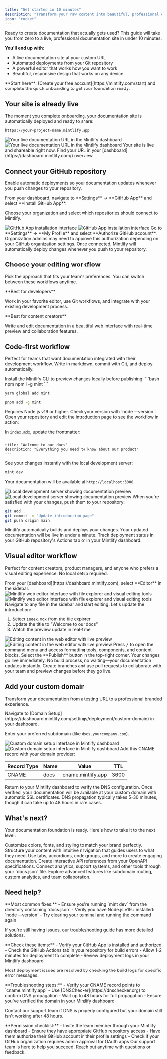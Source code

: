 ```yaml
---
title: "Get started in 10 minutes"
description: "Transform your raw content into beautiful, professional documentation that your users will love"
icon: "rocket"
---
```


Ready to create documentation that actually gets used? This guide will take you from zero to a live, professional documentation site in under 10 minutes.

**You'll end up with:**
- A live documentation site at your custom URL
- Automated deployments from your Git repository
- A powerful editor that works how you want to work
- Beautiful, responsive design that works on any device

<Info>
**Start here**: [Create your free account](https://mintlify.com/start) and complete the quick onboarding to get your foundation ready.
</Info>

## Your site is already live

The moment you complete onboarding, your documentation site is automatically deployed and ready to share:

```
https://your-project-name.mintlify.app
```

<Frame>
  <img src="/images/quickstart/mintlify-domain-light.png" alt="Your live documentation URL in the Mintlify dashboard" className="block dark:hidden" />
  <img src="/images/quickstart/mintlify-domain-dark.png" alt="Your live documentation URL in the Mintlify dashboard" className="hidden dark:block" />
</Frame>

<Check>
Your site is live and shareable right now. Find your URL in your [dashboard](https://dashboard.mintlify.com/) overview.
</Check>

## Connect your GitHub repository

Enable automatic deployments so your documentation updates whenever you push changes to your repository.

<Steps>
<Step title="Install the GitHub App">
  From your dashboard, navigate to **Settings** → **GitHub App** and select **Install GitHub App**.
  
  Choose your organization and select which repositories should connect to Mintlify.
  
  <Frame>
    <img src="/images/quickstart/github-app-installation-light.png" alt="GitHub App installation interface" className="block dark:hidden" />
    <img src="/images/quickstart/github-app-installation-dark.png" alt="GitHub App installation interface" className="hidden dark:block" />
  </Frame>
</Step>

<Step title="Authorize your account">
  Go to **Settings** → **My Profile** and select **Authorize GitHub account**.
  
  <Info>
  Organization admins may need to approve this authorization depending on your GitHub organization settings.
  </Info>
  
  <Check>
  Once connected, Mintlify will automatically deploy changes whenever you push to your repository.
  </Check>
</Step>
</Steps>

## Choose your editing workflow

Pick the approach that fits your team's preferences. You can switch between these workflows anytime.

<CardGroup cols={2}>
<Card title="Code-first workflow" icon="terminal" href="#code-first-workflow">
  **Best for developers**
  
  Work in your favorite editor, use Git workflows, and integrate with your existing development process.
</Card>

<Card title="Visual editor workflow" icon="paintbrush" href="#visual-editor-workflow">
  **Best for content creators**
  
  Write and edit documentation in a beautiful web interface with real-time preview and collaboration features.
</Card>
</CardGroup>

## Code-first workflow

Perfect for teams that want documentation integrated with their development workflow. Write in markdown, commit with Git, and deploy automatically.

<Steps>
<Step title="Install the CLI">
  Install the Mintlify CLI to preview changes locally before publishing:

  <CodeGroup>
  ```bash npm
  npm i -g mint
  ```

  ```bash yarn
  yarn global add mint
  ```
  
  ```bash pnpm
  pnpm add -g mint
  ```
  </CodeGroup>

  <Info>
  Requires Node.js v19 or higher. Check your version with `node --version`.
  </Info>
</Step>

<Step title="Make your first edit">
  Open your repository and edit the introduction page to see the workflow in action:

  In `index.mdx`, update the frontmatter:

  ```mdx index.mdx
  ---
  title: "Welcome to our docs"
  description: "Everything you need to know about our product"
  ---
  ```
</Step>

<Step title="Preview locally">
  See your changes instantly with the local development server:

  ```bash
  mint dev
  ```

  Your documentation will be available at `http://localhost:3000`.
  
  <Frame>
    <img src="/images/quickstart/mintlify-dev-light.png" alt="Local development server showing documentation preview" className="block dark:hidden" />
    <img src="/images/quickstart/mintlify-dev-dark.png" alt="Local development server showing documentation preview" className="hidden dark:block" />
  </Frame>
</Step>

<Step title="Deploy your changes">
  When you're satisfied with your changes, push them to your repository:

  ```bash
  git add .
  git commit -m "Update introduction page"
  git push origin main
  ```
  
  <Check>
  Mintlify automatically builds and deploys your changes. Your updated documentation will be live in under a minute.
  </Check>
</Step>
</Steps>

<Tip>
Track deployment status in your GitHub repository's Actions tab or in your Mintlify dashboard.
</Tip>

## Visual editor workflow

Perfect for content creators, product managers, and anyone who prefers a visual editing experience. No local setup required.

<Steps>
<Step title="Open the web editor">
  From your [dashboard](https://dashboard.mintlify.com), select **Editor** in the sidebar.
  
  <Frame>
    <img alt="Mintlify web editor interface with file explorer and visual editing tools" src="/images/quickstart/web-editor-light.png" className="block dark:hidden" />
    <img alt="Mintlify web editor interface with file explorer and visual editing tools" src="/images/quickstart/web-editor-dark.png" className="hidden dark:block" />
  </Frame>
</Step>

<Step title="Edit your content">
  Navigate to any file in the sidebar and start editing. Let's update the introduction:
  
  1. Select `index.mdx` from the file explorer
  2. Update the title to "Welcome to our docs"
  3. Watch the preview update in real-time
  
  <Frame>
    <img alt="Editing content in the web editor with live preview" src="/images/quickstart/web-editor-editing-light.png" className="block dark:hidden" />
    <img alt="Editing content in the web editor with live preview" src="/images/quickstart/web-editor-editing-dark.png" className="hidden dark:block" />
  </Frame>
  
  <Tip>
  Press <kbd>/</kbd> to open the command menu and access formatting tools, components, and content blocks.
  </Tip>
</Step>

<Step title="Publish instantly">
  Select the **Publish** button in the top-right corner. Your changes go live immediately.
  
  <Check>
  No build process, no waiting—your documentation updates instantly.
  </Check>
</Step>
</Steps>

<Tip>
Create branches and use pull requests to collaborate with your team and preview changes before they go live.
</Tip>

## Add your custom domain

Transform your documentation from a testing URL to a professional branded experience.

<Steps>
<Step title="Configure your domain">
  Navigate to [Domain Setup](https://dashboard.mintlify.com/settings/deployment/custom-domain) in your dashboard.
  
  Enter your preferred subdomain (like `docs.yourcompany.com`).
  
  <Frame>
    <img src="/images/quickstart/custom-domain-light.png" alt="Custom domain setup interface in Mintlify dashboard" className="block dark:hidden" />
    <img src="/images/quickstart/custom-domain-dark.png" alt="Custom domain setup interface in Mintlify dashboard" className="hidden dark:block" />
  </Frame>
</Step>

<Step title="Update your DNS">
  Add this CNAME record with your domain provider:

  | Record Type | Name | Value | TTL |
  |-------------|------|-------|-----|
  | CNAME | docs | cname.mintlify.app | 3600 |
</Step>

<Step title="Verify and activate">
  Return to your Mintlify dashboard to verify the DNS configuration.
  
  <Check>
  Once verified, your documentation will be available at your custom domain with automatic SSL certificates.
  </Check>
  
  <Info>
  DNS propagation typically takes 5-30 minutes, though it can take up to 48 hours in rare cases.
  </Info>
</Step>
</Steps>

## What's next?

Your documentation foundation is ready. Here's how to take it to the next level:

<CardGroup cols={2}>
<Card title="Design your brand" icon="palette" href="/themes">
  Customize colors, fonts, and styling to match your brand perfectly.
</Card>

<Card title="Organize navigation" icon="map" href="/navigation">
  Structure your content with intuitive navigation that guides users to what they need.
</Card>

<Card title="Add interactive components" icon="sparkles" href="/components/accordions">
  Use tabs, accordions, code groups, and more to create engaging documentation.
</Card>

<Card title="Set up API docs" icon="code" href="/api-playground/overview">
  Create interactive API references from your OpenAPI specifications.
</Card>

<Card title="Configure integrations" icon="plug" href="/settings">
  Connect analytics, support systems, and other tools through your `docs.json` file.
</Card>

<Card title="Advanced features" icon="rocket" href="/advanced/dashboard">
  Explore advanced features like subdomain routing, custom analytics, and team collaboration.
</Card>
</CardGroup>

## Need help?

<AccordionGroup>
<Accordion title="Local preview isn't working">
  **Most common fixes:**
  - Ensure you're running `mint dev` from the directory containing `docs.json`
  - Verify you have Node.js v19+ installed: `node --version`
  - Try clearing your terminal and running the command again
  
  If you're still having issues, our [troubleshooting guide](/guides/troubleshooting) has more detailed solutions.
</Accordion>

<Accordion title="Changes aren't appearing on my live site">
  **Check these items:**
  - Verify your GitHub App is installed and authorized
  - Check the GitHub Actions tab in your repository for build errors
  - Allow 1-2 minutes for deployment to complete
  - Review deployment logs in your Mintlify dashboard
  
  Most deployment issues are resolved by checking the build logs for specific error messages.
</Accordion>

<Accordion title="Custom domain not connecting">
  **Troubleshooting steps:**
  - Verify your CNAME record points to `cname.mintlify.app`
  - Use [DNSChecker](https://dnschecker.org) to confirm DNS propagation
  - Wait up to 48 hours for full propagation
  - Ensure you've verified the domain in your Mintlify dashboard
  
  Contact our support team if DNS is properly configured but your domain still isn't working after 48 hours.
</Accordion>

<Accordion title="Team member can't access the editor">
  **Permission checklist:**
  - Invite the team member through your Mintlify dashboard
  - Ensure they have appropriate GitHub repository access
  - Have them authorize their GitHub account in their profile settings
  - Check if your GitHub organization requires admin approval for OAuth apps
</Accordion>
</AccordionGroup>

<Card title="Still need help?" icon="headset" href="/contact-support" horizontal>
  Our support team is here to help you succeed. Reach out anytime with questions or feedback.
</Card>
